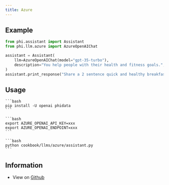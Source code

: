 ```yaml
---
title: Azure
---
```


## Example

```python cookbook/llms/azure/assistant.py
from phi.assistant import Assistant
from phi.llm.azure import AzureOpenAIChat

assistant = Assistant(
    llm=AzureOpenAIChat(model="gpt-35-turbo"),
    description="You help people with their health and fitness goals.",
)
assistant.print_response("Share a 2 sentence quick and healthy breakfast recipe.", markdown=True)
```

## Usage

<Steps>
  <Snippet file="create-venv-step.mdx" />

  <Step title="Install libraries">

    ```bash
    pip install -U openai phidata
    ```

  </Step>

  <Step title="Export `AZURE_OPENAI_API_KEY` and `AZURE_OPENAI_ENDPOINT`">

    ```bash
    export AZURE_OPENAI_API_KEY=xxx
    export AZURE_OPENAI_ENDPOINT=xxx
    ```

  </Step>

  <Step title="Run azure Assistant">

    ```bash
    python cookbook/llms/azure/assistant.py
    ```

  </Step>

  </Steps>

## Information

- View on [Github](https://github.com/phidatahq/phidata/tree/main/cookbook/llms/azure_openai/assistant.py)
